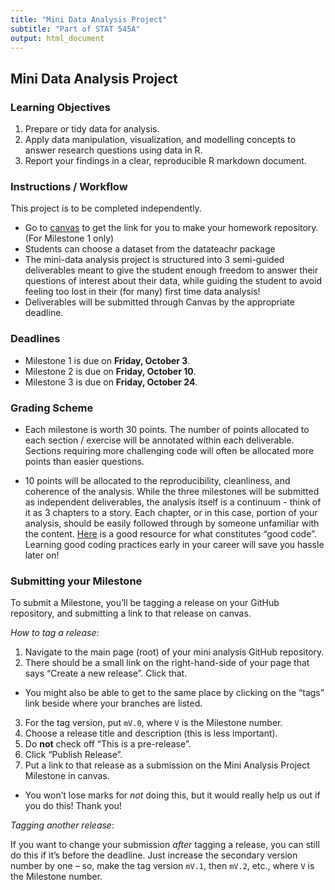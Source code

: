 ```yaml
---
title: "Mini Data Analysis Project"
subtitle: "Part of STAT 545A"
output: html_document
---
```


## Mini Data Analysis Project

### Learning Objectives

1. Prepare or tidy data for analysis.
2. Apply data manipulation, visualization, and modelling concepts to answer research questions using data in R.
3. Report your findings in a clear, reproducible R markdown document.

### Instructions / Workflow

This project is to be completed independently.

+ Go to [canvas](https://canvas.ubc.ca) to get the link for you to make your homework repository. (For Milestone 1 only)
+ Students can choose a dataset from the datateachr package
+ The mini-data analysis project is structured into 3 semi-guided deliverables meant to give the student enough freedom to answer their questions of interest about their data, while guiding the student to avoid feeling too lost in their (for many) first time data analysis! 
+ Deliverables will be submitted through Canvas by the appropriate deadline.

### Deadlines

+ Milestone 1 is due on **Friday, October 3**.
+ Milestone 2 is due on **Friday, October 10**.
+ Milestone 3 is due on **Friday, October 24**.

### Grading Scheme

+ Each milestone is worth 30 points. The number of points allocated to each section / exercise will be annotated within each deliverable. Sections requiring more challenging code will often be allocated more points than easier questions.

+ 10 points will be allocated to the reproducibility, cleanliness, and coherence of the analysis. While the three milestones will be submitted as independent deliverables, the analysis itself is a continuum - think of it as 3 chapters to a story. Each chapter, or in this case, portion of your analysis, should be easily followed through by someone unfamiliar with the content. [Here](https://swcarpentry.github.io/r-novice-inflammation/06-best-practices-R/) is a good resource for what constitutes "good code". Learning good coding practices early in your career will save you hassle later on!


### Submitting your Milestone

To submit a Milestone, you'll be tagging a release on your GitHub repository, and submitting a link to that release on canvas. 

_How to tag a release_:

1. Navigate to the main page (root) of your mini analysis GitHub repository.
2. There should be a small link on the right-hand-side of your page that says "Create a new release". Click that.
  - You might also be able to get to the same place by clicking on the "tags" link beside where your branches are listed. 
3. For the tag version, put `mV.0`, where `V` is the Milestone number.
4. Choose a release title and description (this is less important).
5. Do __not__ check off "This is a pre-release".
6. Click "Publish Release".
7. Put a link to that release as a submission on the Mini Analysis Project Milestone in canvas.
  - You won't lose marks for _not_ doing this, but it would really help us out if you do this! Thank you!

_Tagging another release_:

If you want to change your submission _after_ tagging a release, you can still do this if it's before the deadline. Just increase the secondary version number by one -- so, make the tag version `mV.1`, then `mV.2`, etc., where `V` is the Milestone number. 


